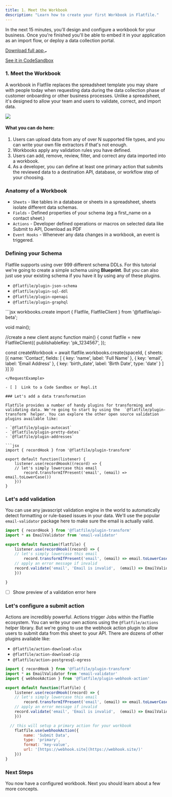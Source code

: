 ```yaml
---
title: 1. Meet the Workbook
description: "Learn how to create your first Workbook in Flatfile."
---
```


In the next 15 minutes, you'll design and configure a workbook for your business. 
Once you're finished you'll be able to embed it in your application as an import flow, or deploy a data collection portal.

<a target="#hello" class="group px-4 py-1.5 relative inline-flex items-center rounded-full shadow-sm text-sm font-medium" 
href="#hello">
    <span class="absolute inset-0 bg-primary-dark rounded-full group-hover:opacity-[0.9]"></span>
    <span class="z-10 mr-2 text-white">Download full app</span>
    <svg width="6" height="3" class="h-2 overflow-visible -rotate-90 text-white" aria-hidden="true"><path d="M0 0L3 3L6 0" fill="none" stroke="currentColor" stroke-width="1.5" stroke-linecap="round"></path></svg>
</a>

<a href="https://dashboard.flatfile.com" class="font-medium hover:text-primary dark:hover:text-primary-light py-1.5 mx-4">See it in CodeSandbox</a>


### 1. Meet the Workbook

A workbook in Flatfile replaces the spreadsheet template you may share with people today when requesting data during the data collection phase of customer onboarding or other business processes. Unlike a spreadsheet, it's designed to allow your team and users to validate, correct, and import data.

<img src="/images/workbook.png" caption="The Flatfile Workbook"/>

#### What you can do here:

1. Users can upload data from any of over N supported file types, and you can write your own file extractors if that's not enough.
2. Workbooks apply any validation rules you have defined.
3. Users can add, remove, review, filter, and correct any data imported into a workbook.
4. As a developer, you can define at least one primary action that submits the reviewed data to a destination API, database, or workflow step of your choosing.

### Anatomy of a Workbook

- `Sheets` - like tables in a database or sheets in a spreadsheet, sheets isolate different data schemas.
- `Fields` - Defined properties of your schema (eg a first_name on a contact sheet.)
- `Actions` - Developer defined operations or macros on selected data like Submit to API, Download as PDF
- `Event Hooks` - Whenever any data changes in a workbook, an event is triggered.

### Defining your Schema

Flatfile supports using over 999 different schema DDLs. For this tutorial we're going to create a simple schema using **Blueprint**. But you can also just use your existing schema if you have it by using any of these plugins.

- `@flatfile/plugin-json-schema`
- `@flatfile/plugin-sql-ddl`
- `@flatfile/plugin-openapi`
- `@flatfile/plugin-graphql`

<RequestExample>
```jsx  workbooks.create
import { Flatfile, FlatfileClient } from '@flatfile/api-beta';

void main();

//create a new client
async function main() {
  const flatfile = new FlatfileClient({
    publishableKey: 'pk_1234567',
  });

const createWorkbook = await flatfile.workbooks.create(spaceId, {
  sheets: [{
    name: 'Contact',
    fields: [
      { key: 'name', label: 'Full Name' },
      { key: 'email', label: 'Email Address' },
      { key: 'birth_date', label: 'Birth Date', type: 'date' }
    ]
  }]
})

```
</RequestExample>

- [ ]  Link to a Code Sandbox or Repl.it

### Let's add a data transformation

Flatfile provides a number of handy plugins for transforming and validating data. We're going to start by using the  `@flatfile/plugin-transform` helper. You can explore the other open source validation plugins available like:

- `@flatfile/plugin-autocast`
- `@flatfile/plugin-pretty-dates`
- `@flatfile/plugin-addresses`

```jsx
import { recordHook } from '@flatfile/plugin-transform'

export default function(listener) {
	listener.use(recordHoook((record) => {
    // let's simply lowercase this email
		record.transformIfPresent('email', (email) => email.toLowerCase())
	}))
}
```

### Let's add validation

You can use any javascript validation engine in the world to automatically detect formatting or rule-based issues in your data. We'll use the popular `email-validator` package here to make sure the email is actually valid.

```jsx
import { recordHook } from '@flatfile/plugin-transform'
import * as EmailValidator from 'email-validator'

export default function(flatfile) {
	listener.use(recordHook((record) => {
    // let's simply lowercase this email
		record.transformIfPresent('email', (email) => email.toLowerCase())
    // apply an error message if invalid
    record.validate('email', 'Email is invalid',  (email) => EmailValidator.validate(email))
	}))

}
```

- [ ]  Show preview of a validation error here

### Let's configure a submit action

Actions are incredibly powerful. Actions trigger Jobs within the Flatfile ecosystem. You can write your own actions using the `@flatfile/actions` helper library. But we're going to use the webhook action plugin to allow users to submit data from this sheet to your API. There are dozens of other plugins available like:

- `@flatfile/action-download-xlsx`
- `@flatfile/action-download-zip`
- `@flatfile/action-postgresql-egress`

```jsx
import { recordHook } from '@flatfile/plugin-transform'
import * as EmailValidator from 'email-validator'
import { webhookAction } from '@flatfile/plugin-webhook-action'

export default function(flatfile) {
	listener.use(recordHook((record) => {
    // let's simply lowercase this email
		record.transformIfPresent('email', (email) => email.toLowerCase())
    // apply an error message if invalid
    record.validate('email', 'Email is invalid',  (email) => EmailValidator.validate(email))
	}))

  // this will setup a primary action for your workbook
	flatfile.use(webhookAction({
		name: 'Submit Data',
		type: 'primary',
		format: 'key-value',
		url: '[https://webhook.site](https://webhook.site/)'
	}))
}
```

### Next Steps
You now have a configured workbook. Next you should learn about a few more concepts.
